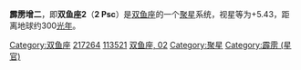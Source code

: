 {{Starbox begin
| name = 2 Psc
}}
{{Starbox observe
| epoch = [[J2000.0|J2000.0]]
| constell = [[双鱼座|双鱼座]]
| 星官 = [[:Category:霹雳_(星官)|霹雳]] （[[壁宿|壁宿]]）
| ra = {{RA| +22| 59| 27.40}}
| dec = {{DEC| 0| 57| 47.13}}
| appmag_v = 5.43
}}
{{Starbox character
| class =  K1III
| b-v =  +0.98
| u-b =  +0.83
| variable = 
}}
{{Starbox astrometry
| radial_v =  -12.7
| prop_mo_ra = 86.90
| prop_mo_dec = -69.25
| parallax = 10.91
| p_error = 0.26
| absmag_v = 0.62
}}
{{Starbox catalog
| names = [[CCDM|CCDM]] J22595+0058AB，[[SAO星表|SAO]] 127881，[[HD星表|HD]] 217264，[[HR星表|HR]] 8742，[[依巴谷星表|HIP]] 113521
}}
{{Starbox reference |Simbad=2+Psc }}
{{Starbox end}}

'''霹雳增二'''，即'''双鱼座2'''（'''2 Psc'''）是[[双鱼座|双鱼座]]的一个[[聚星|聚星]]系统，视星等为+5.43，距离地球约300[[光年|光年]]。

{{stars of Pisces}}

[[Category:双鱼座|Category:双鱼座]]
[[Category:HD和HDE天體|217264]]
[[Category:HIP天體|113521]]
[[Category:佛氏天體|双鱼座, 02]]
[[Category:聚星|Category:聚星]]
[[Category:霹雳_(星官)|Category:霹雳 (星官)]]